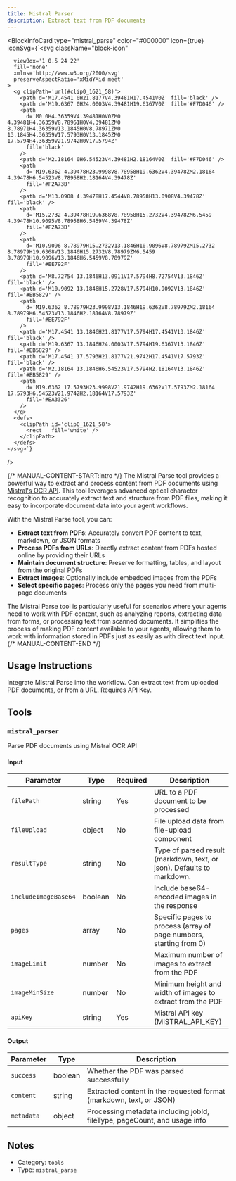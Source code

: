 ```yaml
---
title: Mistral Parser
description: Extract text from PDF documents
---
```



<BlockInfoCard 
  type="mistral_parse"
  color="#000000"
  icon={true}
  iconSvg={`<svg className="block-icon"
      
      
      
      viewBox='1 0.5 24 22'
      fill='none'
      xmlns='http://www.w3.org/2000/svg'
      preserveAspectRatio='xMidYMid meet'
    >
      <g clipPath='url(#clip0_1621_58)'>
        <path d='M17.4541 0H21.8177V4.39481H17.4541V0Z' fill='black' />
        <path d='M19.6367 0H24.0003V4.39481H19.6367V0Z' fill='#F7D046' />
        <path
          d='M0 0H4.36359V4.39481H0V0ZM0 4.39481H4.36359V8.78961H0V4.39481ZM0 8.78971H4.36359V13.1845H0V8.78971ZM0 13.1845H4.36359V17.5793H0V13.1845ZM0 17.5794H4.36359V21.9742H0V17.5794Z'
          fill='black'
        />
        <path d='M2.18164 0H6.54523V4.39481H2.18164V0Z' fill='#F7D046' />
        <path
          d='M19.6362 4.39478H23.9998V8.78958H19.6362V4.39478ZM2.18164 4.39478H6.54523V8.78958H2.18164V4.39478Z'
          fill='#F2A73B'
        />
        <path d='M13.0908 4.39478H17.4544V8.78958H13.0908V4.39478Z' fill='black' />
        <path
          d='M15.2732 4.39478H19.6368V8.78958H15.2732V4.39478ZM6.5459 4.39478H10.9095V8.78958H6.5459V4.39478Z'
          fill='#F2A73B'
        />
        <path
          d='M10.9096 8.78979H15.2732V13.1846H10.9096V8.78979ZM15.2732 8.78979H19.6368V13.1846H15.2732V8.78979ZM6.5459 8.78979H10.9096V13.1846H6.5459V8.78979Z'
          fill='#EE792F'
        />
        <path d='M8.72754 13.1846H13.0911V17.5794H8.72754V13.1846Z' fill='black' />
        <path d='M10.9092 13.1846H15.2728V17.5794H10.9092V13.1846Z' fill='#EB5829' />
        <path
          d='M19.6362 8.78979H23.9998V13.1846H19.6362V8.78979ZM2.18164 8.78979H6.54523V13.1846H2.18164V8.78979Z'
          fill='#EE792F'
        />
        <path d='M17.4541 13.1846H21.8177V17.5794H17.4541V13.1846Z' fill='black' />
        <path d='M19.6367 13.1846H24.0003V17.5794H19.6367V13.1846Z' fill='#EB5829' />
        <path d='M17.4541 17.5793H21.8177V21.9742H17.4541V17.5793Z' fill='black' />
        <path d='M2.18164 13.1846H6.54523V17.5794H2.18164V13.1846Z' fill='#EB5829' />
        <path
          d='M19.6362 17.5793H23.9998V21.9742H19.6362V17.5793ZM2.18164 17.5793H6.54523V21.9742H2.18164V17.5793Z'
          fill='#EA3326'
        />
      </g>
      <defs>
        <clipPath id='clip0_1621_58'>
          <rect   fill='white' />
        </clipPath>
      </defs>
    </svg>`}
/>

{/* MANUAL-CONTENT-START:intro */}
The Mistral Parse tool provides a powerful way to extract and process content from PDF documents using [Mistral's OCR API](https://mistral.ai/). This tool leverages advanced optical character recognition to accurately extract text and structure from PDF files, making it easy to incorporate document data into your agent workflows.

With the Mistral Parse tool, you can:

- **Extract text from PDFs**: Accurately convert PDF content to text, markdown, or JSON formats
- **Process PDFs from URLs**: Directly extract content from PDFs hosted online by providing their URLs
- **Maintain document structure**: Preserve formatting, tables, and layout from the original PDFs
- **Extract images**: Optionally include embedded images from the PDFs
- **Select specific pages**: Process only the pages you need from multi-page documents

The Mistral Parse tool is particularly useful for scenarios where your agents need to work with PDF content, such as analyzing reports, extracting data from forms, or processing text from scanned documents. It simplifies the process of making PDF content available to your agents, allowing them to work with information stored in PDFs just as easily as with direct text input.
{/* MANUAL-CONTENT-END */}


## Usage Instructions

Integrate Mistral Parse into the workflow. Can extract text from uploaded PDF documents, or from a URL. Requires API Key.



## Tools

### `mistral_parser`

Parse PDF documents using Mistral OCR API

#### Input

| Parameter | Type | Required | Description |
| --------- | ---- | -------- | ----------- |
| `filePath` | string | Yes | URL to a PDF document to be processed |
| `fileUpload` | object | No | File upload data from file-upload component |
| `resultType` | string | No | Type of parsed result \(markdown, text, or json\). Defaults to markdown. |
| `includeImageBase64` | boolean | No | Include base64-encoded images in the response |
| `pages` | array | No | Specific pages to process \(array of page numbers, starting from 0\) |
| `imageLimit` | number | No | Maximum number of images to extract from the PDF |
| `imageMinSize` | number | No | Minimum height and width of images to extract from the PDF |
| `apiKey` | string | Yes | Mistral API key \(MISTRAL_API_KEY\) |

#### Output

| Parameter | Type | Description |
| --------- | ---- | ----------- |
| `success` | boolean | Whether the PDF was parsed successfully |
| `content` | string | Extracted content in the requested format \(markdown, text, or JSON\) |
| `metadata` | object | Processing metadata including jobId, fileType, pageCount, and usage info |



## Notes

- Category: `tools`
- Type: `mistral_parse`
